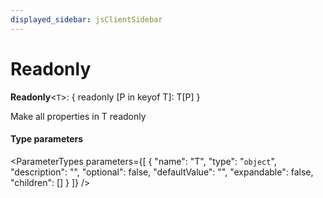 ```yaml
---
displayed_sidebar: jsClientSidebar
---
```



# Readonly

 **Readonly**<`T`\>: { readonly [P in keyof T]: T[P] }

Make all properties in T readonly

#### Type parameters

<ParameterTypes parameters={[
  {
    "name": "T",
    "type": "`object`",
    "description": "",
    "optional": false,
    "defaultValue": "",
    "expandable": false,
    "children": []
  }
]} />
